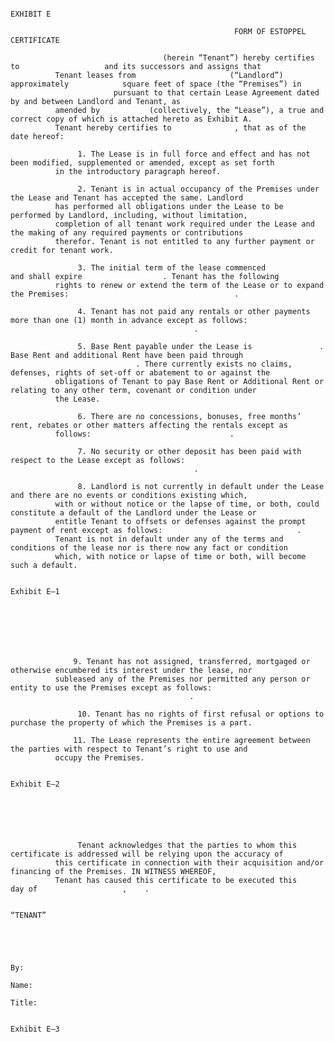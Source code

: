                                                                       EXHIBIT E

                                                      FORM OF ESTOPPEL CERTIFICATE

                                      (herein “Tenant”) hereby certifies to                   and its successors and assigns that
              Tenant leases from                     (“Landlord”) approximately            square feet of space (the “Premises”) in
                           pursuant to that certain Lease Agreement dated                 by and between Landlord and Tenant, as
              amended by           (collectively, the “Lease”), a true and correct copy of which is attached hereto as Exhibit A.
              Tenant hereby certifies to              , that as of the date hereof:

                   1. The Lease is in full force and effect and has not been modified, supplemented or amended, except as set forth
              in the introductory paragraph hereof.

                   2. Tenant is in actual occupancy of the Premises under the Lease and Tenant has accepted the same. Landlord
              has performed all obligations under the Lease to be performed by Landlord, including, without limitation,
              completion of all tenant work required under the Lease and the making of any required payments or contributions
              therefor. Tenant is not entitled to any further payment or credit for tenant work.

                   3. The initial term of the lease commenced               and shall expire                  . Tenant has the following
              rights to renew or extend the term of the Lease or to expand the Premises:                                     .

                   4. Tenant has not paid any rentals or other payments more than one (1) month in advance except as follows:
                                             .

                   5. Base Rent payable under the Lease is               . Base Rent and additional Rent have been paid through
                                . There currently exists no claims, defenses, rights of set-off or abatement to or against the
              obligations of Tenant to pay Base Rent or Additional Rent or relating to any other term, covenant or condition under
              the Lease.

                   6. There are no concessions, bonuses, free months’ rent, rebates or other matters affecting the rentals except as
              follows:                               .

                   7. No security or other deposit has been paid with respect to the Lease except as follows:
                                             .

                   8. Landlord is not currently in default under the Lease and there are no events or conditions existing which,
              with or without notice or the lapse of time, or both, could constitute a default of the Landlord under the Lease or
              entitle Tenant to offsets or defenses against the prompt payment of rent except as follows:                              .
              Tenant is not in default under any of the terms and conditions of the lease nor is there now any fact or condition
              which, with notice or lapse of time or both, will become such a default.

                                                                      Exhibit E–1







                  9. Tenant has not assigned, transferred, mortgaged or otherwise encumbered its interest under the lease, nor
              subleased any of the Premises nor permitted any person or entity to use the Premises except as follows:
                                            .

                   10. Tenant has no rights of first refusal or options to purchase the property of which the Premises is a part.

                  11. The Lease represents the entire agreement between the parties with respect to Tenant’s right to use and
              occupy the Premises.

                                                                      Exhibit E–2






                   Tenant acknowledges that the parties to whom this certificate is addressed will be relying upon the accuracy of
              this certificate in connection with their acquisition and/or financing of the Premises. IN WITNESS WHEREOF,
              Tenant has caused this certificate to be executed this            day of                   ,    .

                                                                                         “TENANT”




                                                                                         By:
                                                                                               Name:
                                                                                               Title:

                                                                      Exhibit E–3